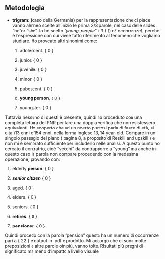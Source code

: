 ## Metodologia

-   **trigram: (**caso della Germania**)** per la rappresentazione che ci piace vanno almneo scelte all'inizio le prima 2/3 parole, nel caso delle slides "he"or "she". Io ho scelto "*young-people*" { 3 } () n° occorrenze), perchè è l'espressione con cui viene fatto riferimento al fenomeno che vogliamo studiare. Ho provcato altri sinonimi come:

    1.  adolescent. { 0 }

    2.  junior. { 0 }

    3.  juvenile. { 0 }

    4.  minor. { 0 }

    5.  pubescent. { 0 }

    6.  **young person**. { 0 }

    7.  youngster. { 0 }

Tuttavia nessuno di questi è presente, quindi ho proceduto con una completa lettura del PNR per fare una doppia verifica che non esistessero equivalenti. Ho scoperto che ad un ncerto puntosi parla di fasce di età, si cita \\13 enni e 154 enni, nella forma inglese 13, 14 year-old. Compare in un singolo passagio del piano ( pagina 8, a proposito di Reskill and upskill ) e non mi è sembrato sufficiente per includerlo nelle analisi. A questo punto ho cercato il contratrio, cioè "vecchi" da contrapporre a "young" ma anche in questo caso la parola non compare procedendo con la medesima operazione, provando con:

1.  elderly **person**. { 0 }

2.  ***senior citizen*** { 0 }

3.   aged. { 0 }

4.   elders. { 0 }

5.   seniors. { 0 }

6.   **retires**. { 0 }

7.   **pensioner**. { 0 }

Quindi procedo con la parola "pension" questa ha un numero di occorrenze pari a { 22 } e output in .pdf è prodotto. Mi accorgo che ci sono molte preposizioni e altre parole oin più, vanno tolte. RIsultati più pregni di significato ma meno d'impatto a livello visuale.
